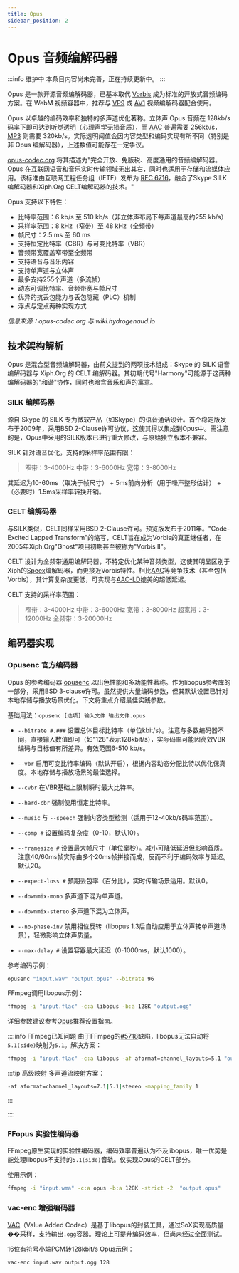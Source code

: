 ```yaml
---
title: Opus
sidebar_position: 2
---
```


# Opus 音频编解码器

:::info 维护中
本条目内容尚未完善，正在持续更新中。
:::

Opus 是一款开源音频编解码器，已基本取代 [Vorbis](../audio/Vorbis.mdx) 成为标准的开放式音频编码方案。在 WebM 视频容器中，推荐与 [VP9](../video/VP9.mdx) 或 [AV1](../video/AV1.mdx) 视频编解码器配合使用。

Opus 以卓越的编码效率和独特的多声道优化著称。立体声 Opus 音频在 128kb/s 码率下即可达到[听觉透明](https://en.wikipedia.org/wiki/Transparency_(data_compression))（心理声学无损音质），而 [AAC](../audio/AAC.mdx) 普遍需要 256kb/s，[MP3](../audio/MP3.mdx) 则需要 320kb/s。实际透明阈值会因内容类型和编码实现有所不同（特别是非 Opus 编解码器），上述数值可能存在一定争议。

[opus-codec.org](https://opus-codec.org/) 将其描述为"完全开放、免版税、高度通用的音频编解码器。Opus 在互联网语音和音乐实时传输领域无出其右，同时也适用于存储和流媒体应用。该标准由互联网工程任务组（IETF）发布为 [RFC 6716](https://datatracker.ietf.org/doc/html/rfc6716)，融合了Skype SILK编解码器和Xiph.Org CELT编解码器的技术。"

Opus 支持以下特性：

- 比特率范围：6 kb/s 至 510 kb/s（非立体声布局下每声道最高约255 kb/s）
- 采样率范围：8 kHz（窄带）至 48 kHz（全频带）
- 帧尺寸：2.5 ms 至 60 ms
- 支持恒定比特率（CBR）与可变比特率（VBR）
- 音频带宽覆盖窄带至全频带
- 支持语音与音乐内容
- 支持单声道与立体声
- 最多支持255个声道（多流帧）
- 动态可调比特率、音频带宽与帧尺寸
- 优异的抗丢包能力与丢包隐藏（PLC）机制
- 浮点与定点两种实现方式

*信息来源：opus-codec.org 与 wiki.hydrogenaud.io*

## 技术架构解析

Opus 是混合型音频编解码器，由前文提到的两项技术组成：Skype 的 SILK 语音编解码器与 Xiph.Org 的 CELT 编解码器。其初期代号"Harmony"可能源于这两种编解码器的"和谐"协作，同时也暗含音乐和声的寓意。

### SILK 编解码器

源自 Skype 的 SILK 专为微软产品（如Skype）的语音通话设计。首个稳定版发布于2009年，采用BSD 2-Clause许可协议，这使其得以集成到Opus中。需注意的是，Opus中采用的SILK版本已进行重大修改，与原始独立版本不兼容。

SILK 针对语音优化，支持的采样率范围有限：
> 窄带：3-4000Hz
> 中带：3-6000Hz
> 宽带：3-8000Hz

其延迟为10-60ms（取决于帧尺寸） + 5ms前向分析（用于噪声整形估计） + （必要时）1.5ms采样率转换开销。

### CELT 编解码器

与SILK类似，CELT同样采用BSD 2-Clause许可。预览版发布于2011年。"Code-Excited Lapped Transform"的缩写，CELT旨在成为Vorbis的真正继任者，在2005年Xiph.Org"Ghost"项目初期甚至被称为"Vorbis II"。

CELT 设计为全频带通用编解码器，不特定优化某种音频类型，这使其明显区别于Xiph的[Speex](../audio/Speex.mdx)编解码器，而更接近Vorbis特性。相比[AAC](../audio/AAC.mdx)等竞争技术（甚至包括Vorbis），其计算复杂度更低，可实现与[AAC-LD](../audio/AAC.mdx#aac-ld--aac-eld)媲美的超低延迟。

CELT 支持的采样率范围：
> 窄带：3-4000Hz
> 中带：3-6000Hz
> 宽带：3-8000Hz
> 超宽带：3-12000Hz
> 全频带：3-20000Hz

## 编码器实现

### Opusenc 官方编码器

Opus 的参考编码器 [opusenc](https://github.com/xiph/opus) 以出色性能和多功能性著称。作为libopus参考库的一部分，采用BSD 3-clause许可。虽然提供大量编码参数，但其默认设置已针对本地存储与播放场景优化。下文将重点介绍最佳实践参数。

基础用法：`opusenc [选项] 输入文件 输出文件.opus`

- `--bitrate #.###` 设置总体目标比特率（单位kbit/s）。注意与多数编码器不同，直接输入数值即可（如"128"表示128kbit/s），实际码率可能因高效VBR编码与目标值有所差异。有效范围6-510 kb/s。

- `--vbr` 启用可变比特率编码（默认开启），根据内容动态分配比特以优化保真度。本地存储与播放场景的最佳选择。

- `--cvbr` 在VBR基础上限制瞬时最大比特率。

- `--hard-cbr` 强制使用恒定比特率。

- `--music` 与 `--speech` 强制内容类型检测（适用于12-40kb/s码率范围）。

- `--comp #` 设置编码复杂度（0-10，默认10）。

- `--framesize #` 设置最大帧尺寸（单位毫秒）。减小可降低延迟但影响音质。注意40/60ms帧实际由多个20ms帧拼接而成，反而不利于编码效率与延迟。默认20。

- `--expect-loss #` 预期丢包率（百分比），实时传输场景适用。默认0。

- `--downmix-mono` 多声道下混为单声道。

- `--downmix-stereo` 多声道下混为立体声。

- `--no-phase-inv` 禁用相位反转（libopus 1.3后自动应用于立体声转单声道场景），轻微影响立体声质量。

- `--max-delay #` 设置容器最大延迟（0-1000ms，默认1000）。

参考编码示例：
```bash
opusenc "input.wav" "output.opus" --bitrate 96
```

FFmpeg调用libopus示例：
```bash
ffmpeg -i "input.flac" -c:a libopus -b:a 128K "output.ogg"
```

详细参数建议参考[Opus推荐设置指南](https://wiki.xiph.org/Opus_Recommended_Settings#Bandwidth_Transition_Thresholds)。

::::info FFmpeg已知问题
由于FFmpeg的[#5718](https://trac.ffmpeg.org/ticket/5718)缺陷，libopus无法自动将`5.1(side)`映射为`5.1`。解决方案：
```bash
ffmpeg -i "input.flac" -c:a libopus -af aformat=channel_layouts=5.1 "output.ogg"
```

:::tip 高级映射
多声道流映射方案：
```bash
-af aformat=channel_layouts=7.1|5.1|stereo -mapping_family 1
```
:::

::::

### FFopus 实验性编码器

FFmpeg原生实现的实验性编码器，编码效率普遍认为不及libopus，唯一优势是能处理libopus不支持的`5.1(side)`音轨。仅实现Opus的CELT部分。

使用示例：
```bash
ffmpeg -i "input.wma" -c:a opus -b:a 128K -strict -2  "output.opus"
```

### vac-enc 增强编码器

[VAC](https://github.com/gianni-rosato/vac-enc)（Value Added Codec）是基于libopus的封装工具，通过SoX实现高质量��采样，支持输出`.ogg`容器。理论上可提升编码效率，但尚未经过全面测试。

16位有符号小端PCM转128kbit/s Opus示例：
```bash
vac-enc input.wav output.ogg 128
```